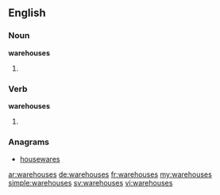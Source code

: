 ==English==

===Noun===
'''warehouses'''

# {{plural of|warehouse}}

===Verb===
'''warehouses'''

# {{third-person singular of|warehouse}}

===Anagrams===
* [[housewares#English|housewares]]

[[ar:warehouses]]
[[de:warehouses]]
[[fr:warehouses]]
[[my:warehouses]]
[[simple:warehouses]]
[[sv:warehouses]]
[[vi:warehouses]]